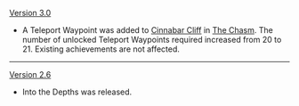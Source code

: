 {{Change History/Header}}
[[Version 3.0]]
* A Teleport Waypoint was added to [[Cinnabar Cliff]] in [[The Chasm (Area)|The Chasm]]. The number of unlocked Teleport Waypoints required increased from 20 to 21. Existing achievements are not affected.
----
[[Version 2.6]]
* Into the Depths was released.